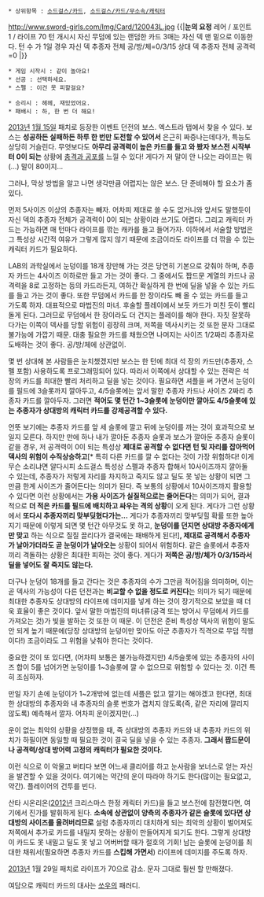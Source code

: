  * 상위항목 : [[소드걸스/카드]], [[소드걸스/카드/무소속/캐릭터]]

http://www.sword-girls.com/Img/Card/120043L.jpg
{{|'''눈의 요정'''
레어 / 포인트 1 / 라이프 70
턴 개시시 자신 무덤에 있는 랜덤한 카드 3매는 자신 덱 맨 밑으로 이동한다. 턴 수 가 1일 경우 자신 덱 추종자 전체 공/방/체=0/3/15 상대 덱 추종자 전체 공격력=0
{{{#0000ff 거기 지나가는 여러분 저와 같이 놀지 않을래요? 룰은 매우 간단해요!}}}|}}

 * 게임 시작시 : 같이 놀아요!
 * 선공 : 선택하세요.
 * 스펠 : 이건 못 피할걸요?

 * 승리시 : 헤헤, 재밌었어요.
 * 패배시 : 하, 한 번 더 해요!

[[2013년]] [[1월 15일]] 패치로 등장한 이벤트 던전의 보스. 엑스트라 탭에서 찾을 수 있다. 보스는 '''성공하든 실패하든 하루 한 번만 도전할 수 있어서''' 은근히 짜증나는데다가, 특능도 상당히 거슬린다. 무엇보다도 '''아무리 공격력이 높은 카드를 들고 와 봤자 보스전 시작부터 0이 되는''' 상황에 [[충격과 공포]]를 느낄 수 있다! 게다가 저 말이 안 나오는 라이프는 뭐(...) 말이 80이지...

그러나, 막상 방법을 알고 나면 생각만큼 어렵지는 않은 보스. 단 준비해야 할 요소가 좀 있다.

먼저 5사이즈 이상의 추종자는 빼자. 어차피 제대로 쓸 수도 없거니와 앞서도 말했듯이 자신 덱의 추종자 전체가 공격력이 0이 되는 상황이라 쓰기도 어렵다. 그리고 캐릭터 카드는 가능하면 매 턴마다 라이프를 깎는 캐카를 들고 들어가자. 이하에서 서술할 방법은 그 특성상 시간적 여유가 그렇게 많지 않기 때문에 조금이라도 라이프를 더 깎을 수 있는 캐릭터 카드가 필요하다.

LAB의 과학실에서 눈덩이를 18개 장만해 가는 것은 당연히 기본으로 갖춰야 하며, 추종자 카드는 4사이즈 이하로만 들고 가는 것이 좋다. 그 중에서도 짭드문 계열의 카드나 공격력을 8로 고정하는 등의 카드라든지, 여하간 확실하게 한 번에 딜을 넣을 수 있는 카드를 들고 가는 것이 좋다. 또한 무덤에서 카드를 한 장이라도 빼 올 수 있는 카드를 들고 가도록 하자. 대표적으로 마법진의 마녀. 후술할 플레이에서 보듯 카드가 미친 듯이 빨리 돌게 된다. 그러므로 무덤에서 한 장이라도 더 건지는 플레이를 해야 한다. 자칫 잘못하다가는 이쪽이 덱사를 당할 위험이 굉장히 크며, 저쪽을 덱사시키는 것 또한 문자 그대로 불가능에 가깝기 때문. 대충 필요한 카드를 채웠으면 나머지는 사이즈 1/2짜리 추종자로 도배하는 것이 좋다. 공/방/체에 상관없이.

몇 번 상대해 본 사람들은 눈치챘겠지만 보스는 한 턴에 최대 석 장의 카드만(추종자, 스펠 포함) 사용하도록 프로그래밍되어 있다. 따라서 이쪽에서 상대할 수 있는 전략은 석 장의 카드를 최대한 빨리 처리하고 딜을 넣는 것이다. 필요하면 셔플을 써 가면서 눈덩이를 필드에 3슬롯까지 깔아두고, 4/5슬롯에는 앞서 말한 추종자 카드나 사이즈 2짜리 추종자 카드를 깔아두자. 그러면 '''적어도 몇 턴간 1~3슬롯에 눈덩이만 깔아도 4/5슬롯에 있는 추종자가 상대방의 캐릭터 카드를 강제공격할 수 있다.'''

언뜻 보기에는 추종자 카드를 앞 세 슬롯에 깔고 뒤에 눈덩이를 까는 것이 효과적으로 보일지 모른다. 하지만 만에 하나 내가 깔아둔 추종자 슬롯과 보스가 깔아둔 추종자 슬롯이 같을 경우, 저 공격력이 0이 되는 특성상 '''제대로 공격할 수 없다면 턴 및 자리를 잡아먹어 덱사의 위험이 수직상승하고'''[* 특히 다른 카드를 깔 수 없다는 것이 가장 위험하다! 이게 무슨 소리냐면 알다시피 소드걸스 특성상 스펠과 추종자 합해서 10사이즈까지 깔아둘 수 있는데, 추종자가 저렇게 자리를 차지하고 죽지도 않고 딜도 못 넣는 상황이 되면 그만큼 한계 사이즈가 줄어든다는 의미가 된다. 즉 보통의 상황에서 10사이즈까지 활용할 수 있다면 이런 상황에서는 '''가용 사이즈가 실질적으로는 줄어든다'''는 의미가 되어, 결과적으로 '''더 적은 카드를 필드에 배치하고 싸우는 격의 상황'''이 오게 된다. 게다가 그런 상황에서 '''또다시 추종자끼리 맞부딪혔다가는...''' 게다가 추종자끼리 맞부딪힐 확률 또한 높아지기 때문에 이렇게 되면 몇 턴간 아무것도 못 하고, '''눈덩이를 던지면 상대방 추종자에게만 맞고''' 하는 식으로 질질 끌리다가 결국에는 패배하게 된다!]''', 제대로 공격해서 추종자가 날아가더라도 곧 눈덩이가 날아오는''' 상황이 되어서 위험하다. 같은 슬롯에서 추종자끼리 격돌하는 상황은 최대한 피하는 것이 좋다. 게다가 '''저쪽은 공/방/체가 0/3/15라서 딜을 넣어도 잘 죽지도 않는다.'''

더구나 눈덩이 18개를 들고 간다는 것은 추종자의 수가 그만큼 적어짐을 의미하며, 이는 곧 덱사의 가능성이 다른 던전과는 '''비교할 수 없을 정도로 커진다'''는 의미가 되기 때문에 최대한 추종자도 상대방의 라이프에 데미지를 넣게 하는 것이 장기적으로 보았을 때 더욱 효율이 좋은 것이다. 앞서 말한 마법진의 마녀류(공격 또는 방어시 무덤에서 카드를 가져오는 것)가 빛을 발하는 것 또한 이 때문. 이 던전은 준비 특성상 덱사의 위험이 말도 안 되게 높기 때문에(당장 상대방의 눈덩이만 맞아도 아군 추종자가 직격으로 무덤 직행이다!) 조금이라도 그 위험을 낮춰야 한다는 것이다.

중요한 것이 또 있다면, (어차피 보통은 불가능하겠지만) 4/5슬롯에 있는 추종자의 사이즈 합이 5를 넘어가면 눈덩이를 1~3슬롯에 깔 수 없으므로 위험할 수 있다는 것. 이건 특히 조심하자.

만일 자기 손에 눈덩이가 1~2개밖에 없는데 셔플은 없고 깔기는 해야겠고 한다면, 최대한 상대방의 추종자와 내 추종자의 슬롯 번호가 겹치지 않도록(즉, 같은 자리에 깔리지 않도록) 예측해서 깔자. 어차피 운이겠지만(...)

운이 없는 최악의 상황을 상정했을 때, 즉 상대방의 추종자 카드와 내 추종자 카드의 위치가 하필이면 동일할 때 필요한 것이 결국 딜을 넣을 수 있는 추종자. '''그래서 짭드문이나 공격력/상대 방어력 고정의 캐릭터가 필요한 것이다.'''

이런 식으로 이 악물고 버티다 보면 어느새 클리어를 하고 눈사람을 보너스로 얻는 자신을 발견할 수 있을 것이다. 여기에는 약간의 운이 따라야 하기도 한다(많이는 필요없고, 약간). 플레이어의 건투를 빈다.

산타 시온리온([[2012년]] 크리스마스 한정 캐릭터 카드)을 들고 보스전에 참전했다면, 여기에서 진가를 발휘하게 된다. '''소속에 상관없이 양측의 추종자가 같은 슬롯에 있다면 상대방의 사이즈를 올려버리므로''' 설령 추종자끼리 대치하게 되는 최악의 상황이 벌어져도 저쪽에서 추가로 카드를 내밀지 못하는 상황이 만들어지게 되기도 한다. 그렇게 상대방이 카드도 못 내밀고 딜도 못 넣고 어버버할 때가 절호의 기회! 남는 슬롯에 눈덩이를 최대한 채워서(필요하면 추종자 카드를 '''스킵해 가면서''') 라이프에 데미지를 주도록 하자.

[[2013년]] 1월 29일 패치로 라이프가 70으로 감소. 문자 그대로 훨씬 할 만해졌다.

여담으로 캐릭터 카드의 대사는 [[쏘우]]의 패러디.
